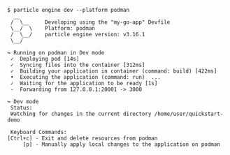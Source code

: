 ```console
$ particle engine dev --platform podman
  __
 /  \__     Developing using the "my-go-app" Devfile
 \__/  \    Platform: podman
 /  \__/    particle engine version: v3.16.1
 \__/

↪ Running on podman in Dev mode
 ✓  Deploying pod [14s]
 ✓  Syncing files into the container [312ms]
 ✓  Building your application in container (command: build) [422ms]
 •  Executing the application (command: run)  ...
 ✓  Waiting for the application to be ready [1s]
 -  Forwarding from 127.0.0.1:20001 -> 3000

↪ Dev mode
 Status:
 Watching for changes in the current directory /home/user/quickstart-demo

 Keyboard Commands:
[Ctrl+c] - Exit and delete resources from podman
     [p] - Manually apply local changes to the application on podman
```